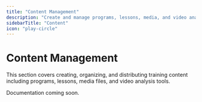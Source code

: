 ```yaml
---
title: "Content Management"
description: "Create and manage programs, lessons, media, and video analysis for your athletes"
sidebarTitle: "Content"
icon: "play-circle"
---
```


# Content Management

This section covers creating, organizing, and distributing training content including programs, lessons, media files, and video analysis tools.

Documentation coming soon.

